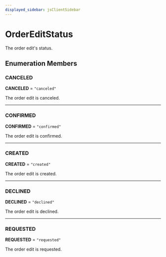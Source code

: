 ```yaml
---
displayed_sidebar: jsClientSidebar
---
```



# OrderEditStatus

The order edit's status.

## Enumeration Members

### CANCELED

 **CANCELED** = ``"canceled"``

The order edit is canceled.

___

### CONFIRMED

 **CONFIRMED** = ``"confirmed"``

The order edit is confirmed.

___

### CREATED

 **CREATED** = ``"created"``

The order edit is created.

___

### DECLINED

 **DECLINED** = ``"declined"``

The order edit is declined.

___

### REQUESTED

 **REQUESTED** = ``"requested"``

The order edit is requested.
